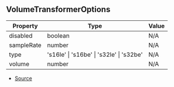 ## VolumeTransformerOptions

| Property | Type | Value |
| ----------- | ----------- | ----------- |
| disabled | boolean | N/A |
| sampleRate | number | N/A |
| type | 's16le' \| 's16be' \| 's32le' \| 's32be' | N/A |
| volume | number | N/A |


- [Source](https://github.com/Androz2091/discord-player/blob/97a849a/packages/equalizer/src/audio/VolumeTransformer.ts#L4)